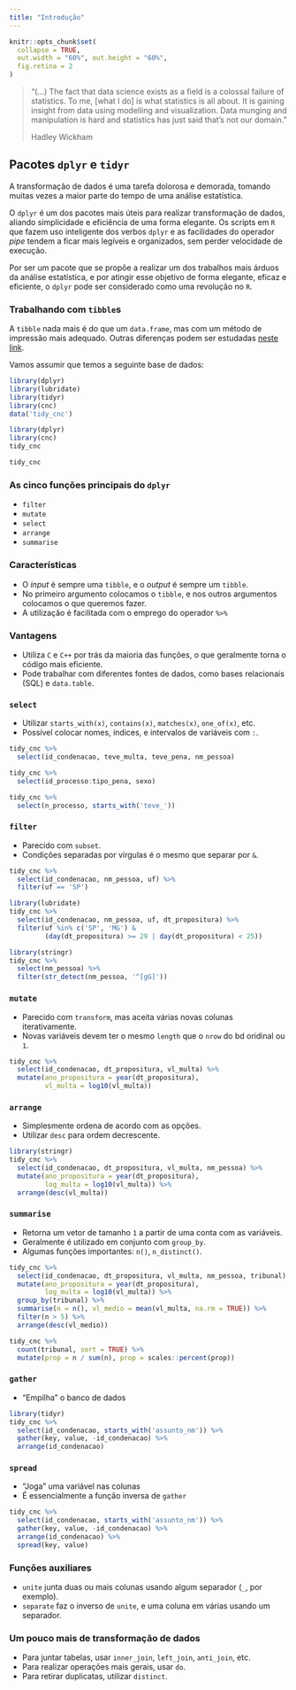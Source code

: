 ```yaml
---
title: "Introdução"
---
```


```r
knitr::opts_chunk$set(
  collapse = TRUE, 
  out.width = "60%", out.height = "60%",
  fig.retina = 2
)
```

> "(...) The fact that data science exists as a field is a colossal failure of statistics. To me, [what I do] is what statistics is all about. It is gaining insight from data using modelling and visualization. Data munging and manipulation is hard and statistics has just said that’s not our domain."
> 
> Hadley Wickham

## Pacotes `dplyr` e `tidyr`

A transformação de dados é uma tarefa dolorosa e demorada, tomando muitas vezes a maior parte do tempo de uma análise estatística.

O `dplyr` é um dos pacotes mais úteis para realizar transformação de dados, aliando simplicidade e eficiência de uma forma elegante. Os scripts em `R` que fazem uso inteligente dos verbos `dplyr` e as facilidades do operador _pipe_ tendem a ficar mais legíveis e organizados, sem perder velocidade de execução.

Por ser um pacote que se propõe a realizar um dos trabalhos mais árduos da análise estatística, e por atingir esse objetivo de forma elegante, eficaz e eficiente, o `dplyr` pode ser considerado como uma revolução no `R`.

### Trabalhando com `tibble`s

A `tibble` nada mais é do que um `data.frame`, mas com um método de impressão mais adequado. Outras diferenças podem ser estudadas [neste link](http://r4ds.had.co.nz/tibbles.html).

Vamos assumir que temos a seguinte base de dados:

```r
library(dplyr)
library(lubridate)
library(tidyr)
library(cnc)
data('tidy_cnc')
```

```r
library(dplyr)
library(cnc)
tidy_cnc
```

```r
tidy_cnc
```

### As cinco funções principais do `dplyr`

- `filter`
- `mutate`
- `select`
- `arrange`
- `summarise`

### Características

- O _input_  é sempre uma `tibble`, e o _output_  é sempre um `tibble`.
- No primeiro argumento colocamos o `tibble`, e nos outros argumentos colocamos o que queremos fazer.
- A utilização é facilitada com o emprego do operador `%>%`

### Vantagens

- Utiliza `C` e `C++` por trás da maioria das funções, o que geralmente torna o código mais eficiente.
- Pode trabalhar com diferentes fontes de dados, como bases relacionais (SQL) e `data.table`.

### `select`

- Utilizar `starts_with(x)`, `contains(x)`, `matches(x)`, `one_of(x)`, etc.
- Possível colocar nomes, índices, e intervalos de variáveis com `:`.

```r
tidy_cnc %>% 
  select(id_condenacao, teve_multa, teve_pena, nm_pessoa)
```

```r
tidy_cnc %>% 
  select(id_processo:tipo_pena, sexo)
```

```r
tidy_cnc %>% 
  select(n_processo, starts_with('teve_'))
```

### `filter`

- Parecido com `subset`.
- Condições separadas por vírgulas é o mesmo que separar por `&`.

```r
tidy_cnc %>% 
  select(id_condenacao, nm_pessoa, uf) %>% 
  filter(uf == 'SP')
```

```r
library(lubridate)
tidy_cnc %>% 
  select(id_condenacao, nm_pessoa, uf, dt_propositura) %>% 
  filter(uf %in% c('SP', 'MG') &
         (day(dt_propositura) >= 29 | day(dt_propositura) < 25))
```


```r
library(stringr)
tidy_cnc %>% 
  select(nm_pessoa) %>% 
  filter(str_detect(nm_pessoa, '^[gG]'))
```

### `mutate`

- Parecido com `transform`, mas aceita várias novas colunas iterativamente.
- Novas variáveis devem ter o mesmo `length` que o `nrow` do bd oridinal ou `1`.

```r
tidy_cnc %>% 
  select(id_condenacao, dt_propositura, vl_multa) %>% 
  mutate(ano_propositura = year(dt_propositura),
         vl_multa = log10(vl_multa))
```

### `arrange`

- Simplesmente ordena de acordo com as opções.
- Utilizar `desc` para ordem decrescente.

```r
library(stringr)
tidy_cnc %>% 
  select(id_condenacao, dt_propositura, vl_multa, nm_pessoa) %>% 
  mutate(ano_propositura = year(dt_propositura),
         log_multa = log10(vl_multa)) %>% 
  arrange(desc(vl_multa))
```

### `summarise`

- Retorna um vetor de tamanho `1` a partir de uma conta com as variáveis.
- Geralmente é utilizado em conjunto com `group_by`.
- Algumas funções importantes: `n()`, `n_distinct()`.

```r
tidy_cnc %>% 
  select(id_condenacao, dt_propositura, vl_multa, nm_pessoa, tribunal) %>% 
  mutate(ano_propositura = year(dt_propositura),
         log_multa = log10(vl_multa)) %>% 
  group_by(tribunal) %>% 
  summarise(n = n(), vl_medio = mean(vl_multa, na.rm = TRUE)) %>% 
  filter(n > 5) %>% 
  arrange(desc(vl_medio))
```

```r
tidy_cnc %>% 
  count(tribunal, sort = TRUE) %>% 
  mutate(prop = n / sum(n), prop = scales::percent(prop))
```

### `gather`

- "Empilha" o banco de dados

```r
library(tidyr)
tidy_cnc %>% 
  select(id_condenacao, starts_with('assunto_nm')) %>% 
  gather(key, value, -id_condenacao) %>% 
  arrange(id_condenacao)
```

### `spread`

- "Joga" uma variável nas colunas
- É essencialmente a função inversa de `gather`

```r
tidy_cnc %>% 
  select(id_condenacao, starts_with('assunto_nm')) %>% 
  gather(key, value, -id_condenacao) %>% 
  arrange(id_condenacao) %>% 
  spread(key, value)
```

### Funções auxiliares

- `unite` junta duas ou mais colunas usando algum separador (`_`, por exemplo).
- `separate` faz o inverso de `unite`, e uma coluna em várias usando um separador.

### Um pouco mais de transformação de dados

- Para juntar tabelas, usar `inner_join`, `left_join`, `anti_join`, etc.
- Para realizar operações mais gerais, usar `do`.
- Para retirar duplicatas, utilizar `distinct`.

